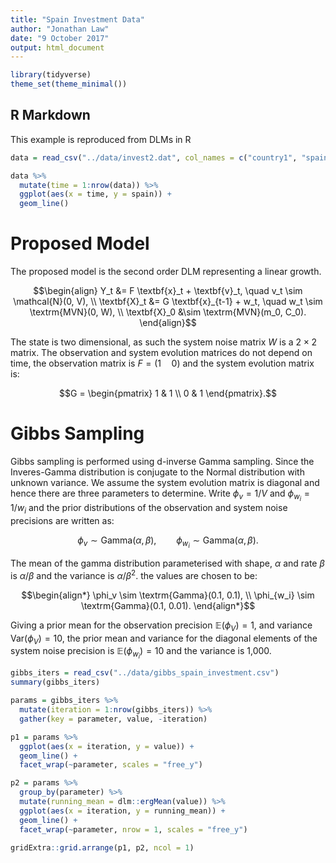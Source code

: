 ```yaml
---
title: "Spain Investment Data"
author: "Jonathan Law"
date: "9 October 2017"
output: html_document
---
```


```r
library(tidyverse)
theme_set(theme_minimal())
```

## R Markdown

This example is reproduced from DLMs in R

```r
data = read_csv("../data/invest2.dat", col_names = c("country1", "spain"))

data %>%
  mutate(time = 1:nrow(data)) %>%
  ggplot(aes(x = time, y = spain)) +
  geom_line()
```
# Proposed Model

The proposed model is the second order DLM representing a linear growth.

$$\begin{align}
Y_t &= F \textbf{x}_t + \textbf{v}_t, \quad v_t \sim \mathcal{N}(0, V), \\
\textbf{X}_t &= G \textbf{x}_{t-1} + w_t, \quad w_t \sim \textrm{MVN}(0, W), \\
\textbf{X}_0 &\sim \textrm{MVN}(m_0, C_0).
\end{align}$$

The state is two dimensional, as such the system noise matrix $W$ is a $2 \times 2$ matrix. The observation and system evolution matrices do not depend on time, the observation matrix is $F = (1 \quad 0)$ and the system evolution matrix is:

$$G = \begin{pmatrix} 
1 & 1 \\
0 & 1
\end{pmatrix}.$$

# Gibbs Sampling

Gibbs sampling is performed using d-inverse Gamma sampling. Since the Inveres-Gamma distribution is conjugate to the Normal distribution with unknown variance. We assume the system evolution matrix is diagonal and hence there are three parameters to determine. Write $\phi_v = 1/V$ and $\phi_{w_i} = 1/w_i$ and the prior distributions of the observation and system noise precisions are written as:

$$\phi_v \sim \textrm{Gamma}(\alpha, \beta), \qquad \phi_{w_i} \sim \textrm{Gamma}(\alpha, \beta).$$

The mean of the gamma distribution parameterised with shape, $\alpha$ and rate $\beta$ is $\alpha/\beta$ and the variance is $\alpha/\beta^2$. the values are chosen to be:

$$\begin{align*}
\phi_v \sim \textrm{Gamma}(0.1, 0.1), \\ 
\phi_{w_i} \sim \textrm{Gamma}(0.1, 0.01).
\end{align*}$$

Giving a prior mean for the observation precision $\mathbb{E}(\phi_V) = 1$, and variance $\textrm{Var}(\phi_V) = 10$, the prior mean and variance for the diagonal elements of the system noise precision is $\mathbb{E}(\phi_{w_i}) = 10$ and the variance is 1,000.

```r
gibbs_iters = read_csv("../data/gibbs_spain_investment.csv")
summary(gibbs_iters)
```


```r
params = gibbs_iters %>%
  mutate(iteration = 1:nrow(gibbs_iters)) %>%
  gather(key = parameter, value, -iteration)

p1 = params %>%
  ggplot(aes(x = iteration, y = value)) +
  geom_line() +
  facet_wrap(~parameter, scales = "free_y")

p2 = params %>%
  group_by(parameter) %>%
  mutate(running_mean = dlm::ergMean(value)) %>%
  ggplot(aes(x = iteration, y = running_mean)) +
  geom_line() +
  facet_wrap(~parameter, nrow = 1, scales = "free_y")

gridExtra::grid.arrange(p1, p2, ncol = 1)
```